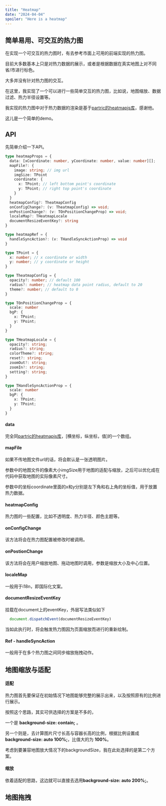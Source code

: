 ```yaml
---
title: "Heatmap"
date: "2024-04-04"
spoiler: "Here is a heatmap"
---
```


## 简单易用、可交互的热力图

在实现一个可交互的热力图时，有去参考市面上可用的前端实现的热力图。

目前大多数基本上只是对热力数据的展示，或者是根据数据在真实地图上对不同省/市进行标色。

大多并没有针对热力图的交互。

在这里，我实现了一个可以进行一些简单交互的热力图，比如说，地图缩放、数据过滤、热力半径设置等。

我实现的热力图中对于热力数据的渲染是基于[partric的heatmapjs库](https://www.patrick-wied.at/static/heatmapjs/)，感谢他。

这儿是一个简单的demo。

<Demo1 />

## API

先简单介绍一下API。
```typescript
type heatmapProps = {
  data: [xCoordinate: number, yCoordinate: number, value: number][];
  mapFile?: {
    image: string; // img url
    imgSize: TPoint
    coordinate: {
      x: TPoint; // left bottom point's coordinate
      y: TPoint; // right top point's coordinate
    }
  }
  heatmapConfig?: TheatmapConfig
  onConfigChange?: (v: TheatmapConfig) => void;
  onPostionChange?: (v: TOnPositionChangeProp) => void;
  localeMap?: THeatmapLocale
  documentResizeEventKey?: string
}

type heatmapRef = {
  handleSyncAction?: (v: THandleSyncActionProp) => void
}

type TPoint = {
  x: number; // x coordinate or width
  y: number; // y coordinate or height
}

type TheatmapConfig = {
  opacity?: number; // default 100
  radius?: number; // heatmap data point radius, default to 20
  theme?: number; // default to 0
}

type TOnPositionChangeProp = {
  scale: number
  bgP: {
    x: TPoint;
    y: TPoint;
  }
}

type THeatmapLocale = {
  opacity?: string;
  radius?: string;
  colorTheme?: string;
  reset?: string;
  zoomOut?: string;
  zoomIn?: string;
  setting?: string;
}

type THandleSyncActionProp = {
  scale: number
  bgP: {
    x: TPoint;
    y: TPoint;
  }
}

```

#### data

完全同[partric的heatmapjs库](https://www.patrick-wied.at/static/heatmapjs/)，[横坐标，纵坐标，值]的一个数组。

#### mapFile

如果不传地图文件url的话，将会默认是一张透明图片。

参数中的地图文件的像素大小imgSize用于地图的适配与缩放，之后可以优化成在代码中获取地图的实际像素尺寸。

参数中的坐标coordinate里面的x和y分别是左下角和右上角的坐标值，用于放置热力数据。


#### heatmapConfig

热力图的一些配置，比如不透明度、热力半径、颜色主题等。

#### onConfigChange

该方法将会在热力图配置被修改时被调用。

#### onPostionChange

该方法将会在用户缩放地图、拖动地图时调用，参数是缩放大小及中心位置。

#### localeMap

一般用于i18n，即国际化文案。

#### documentResizeEventKey

挂载在document上的eventKey，外层写法类似如下
```javascript
  document.dispatchEvent(documentResizeEventKey)
```
当如此执行时，将会触发热力图因为页面缩放而进行的重新绘制。

#### Ref - handleSyncAction

一般用于在多个热力图之间同步缩放拖拽动作。


## 地图缩放与适配

#### 适配

热力图首先要保证在初始情况下地图能够完整的展示出来，以及按照原有的比例进行展示。

按照这个思路，其实可供选择的方案是不多的，

一个是 **background-size: contain;** 。

另一个则是，去计算图片尺寸长高与容器长高的比例，根据比例设置成 **background-size: auto 100%;**，比值大的为 **100%**。

考虑到要兼容地图放大情况下的backgroundSize，我在此处选择的是第二个方案。


#### 缩放

依着适配的思路，这边就可以直接去选用**background-size: auto 200%;**。


## 地图拖拽

